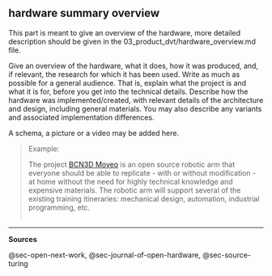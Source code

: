 ## hardware summary overview

This part is meant to give an overview of the hardware, more detailed description should be given in the 03_product_dvt/hardware_overview.md file.



Give an overview of the hardware, what it does, how it was produced, and, if relevant, the research for which it has been used. Write as much as possible for a general audience. That is, explain what the project is and what it is for, before you get into the technical details. Describe how the hardware was implemented/created, with relevant details of the architecture and design, including general materials. You may also describe any variants and associated implementation differences.



A schema, a picture or a video may be added here.

> Example:\
>
> The project [BCN3D Moveo](https://github.com/BCN3D/BCN3D-Moveo/) is an open source robotic arm that everyone should be able to replicate - with or without modification - at home without the need for highly technical knowledge and expensive materials.
> The robotic arm will support several of the existing training itineraries: mechanical design, automation, industrial programming, etc.\
> \

------------------------------------------------------------------------

**Sources**

@sec-open-next-work, @sec-journal-of-open-hardware, @sec-source-turing
